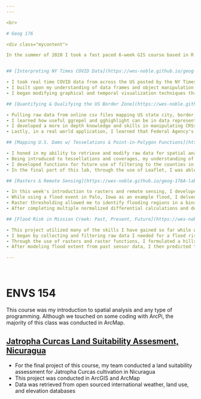 ```yaml
---
---

<br>

# Geog 176

<div class="mycontent">

In the summer of 2020 I took a fast paced 6-week GIS course based in R. I started with little coding knowledge, but progressed into a confidant data analyst with R scripting skills. Here is a look into my development as a coder and a collection of my work from that course.


## [Interpreting NY Times COVID Data](https://wes-noble.github.io/geog-176A-labs/lab-02.html)

- I took real time COVID data from across the US posted by the NY Times and interpreted it to emphasize different features of the viruses spread and impact.
- I built upon my understanding of data frames and object manipulation with dplyr verbs such as filter(), mutate(), and much more
- I began modifying graphical and temporal visualization techniques through ggplot() and experimented with how to interpret and present data so that a message is conveyed to the viewer in an unbiased manner

## [Quantifying & Qualifying the US Border Zone](https://wes-noble.github.io/geog-176A-labs/lab-03.html)

- Pulling raw data from online csv files mapping US state city, border, and state data, I joined and filtered multiple data frames to present tables and maps identifying cities furthest from the Canadian, Mexican, and United States borders
- I learned how useful ggrepel and gghighlight can be in data representation while mapping in R
- I developed a more in depth knowledge and skills in manipulating CRSs to be able to compare and relate spatial data
- Lastly, in a real world application, I learned that Federal Agency's claim that people do not have basic constitutional rights protected by the Fourth Amendment (protecting Americans from random and arbitrary stops and searches) apply fully at our borders is depriving almost 2/3 of Americans population from the Fourth Amendment's protection.

## [Mapping U.S. Dams w/ Tesselations & Point-in-Polygon Functions](https://wes-noble.github.io/geog-176A-labs/lab-04.html)

- I honed in my ability to retrieve and modify raw data for spatial analysis
- Being introduced to tessellations and coverages, my understanding of spatial representation grew. TINs relationship to the modifiable areal unit problem became clear within point-based analysis
- I developed functions for future use of filtering to the counties in the United States, plotting spatial features, and creating point-in-polygons
- In the final part of this lab, through the use of Leaflet, I was able to identify large, at-risk flood control dams across the US and map them with a interactive plot

## [Rasters & Remote Sensing](https://wes-noble.github.io/geog-176A-labs/lab-05.html)

- In this week's introduction to rasters and remote sensing, I developed a understanding of raster layers and their file type
- While using a flood event in Palo, Iowa as an example flood, I delved into different normalized differences and how use of Landsat data layers can be formulated to represent various spatial features from wavelength frequency detection
- Raster thresholding allowed me to identify flooding regions in a binary format
- After completing multiple normalized differential calculations and developing a k-means classification based on patterns I found in the data, I was able to represent flooding probability based on the frequency of calculated flooding events from the normalized differences of the region.

## [Flood Risk in Mission Creek: Past, Present, Future](https://wes-noble.github.io/geog-176A-labs/lab-06.html)

- This project utilized many of the skills I have gained so far while working with spatial datasets in R
- I began by collecting and filtering raw data I needed for a flood risk assessment
- Through the use of rasters and raster functions, I formulated a hillshade raster from the whitebox library found on github and extracted the elevation of our studied region
- After modeling flood extent from past sensor data, I then predicted the flood of Mission Creek and the damage a 10m rise in the water level could do to local buildings

---
```


<br>

# ENVS 154

This course was my introduction to spatial analysis and any type of programming. Although we touched on some coding with ArcPi, the majority of this class was conducted in ArcMap.

## [Jatropha Curcas Land Suitability Assesment, Nicuragua](https://storymaps.arcgis.com/stories/e9a835af71e74101bab0e1b572f115d6)

- For the final project of this course, my team conducted a land suitability assessment for Jatropha Curcas cultivation in Nicuragua
- This project was conducted in ArcGIS and ArcMap
- Data was retrieved from open sourced international weather, land use, and elevation databases

